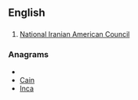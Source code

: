 ==English==

==={{initialism}}===
{{infl|en|initialism}}

# [[w:National Iranian American Council|National Iranian American Council]]

===Anagrams===
* {{alphagram|acin}}
* [[Cain#English|Cain]]
* [[Inca#English|Inca]]